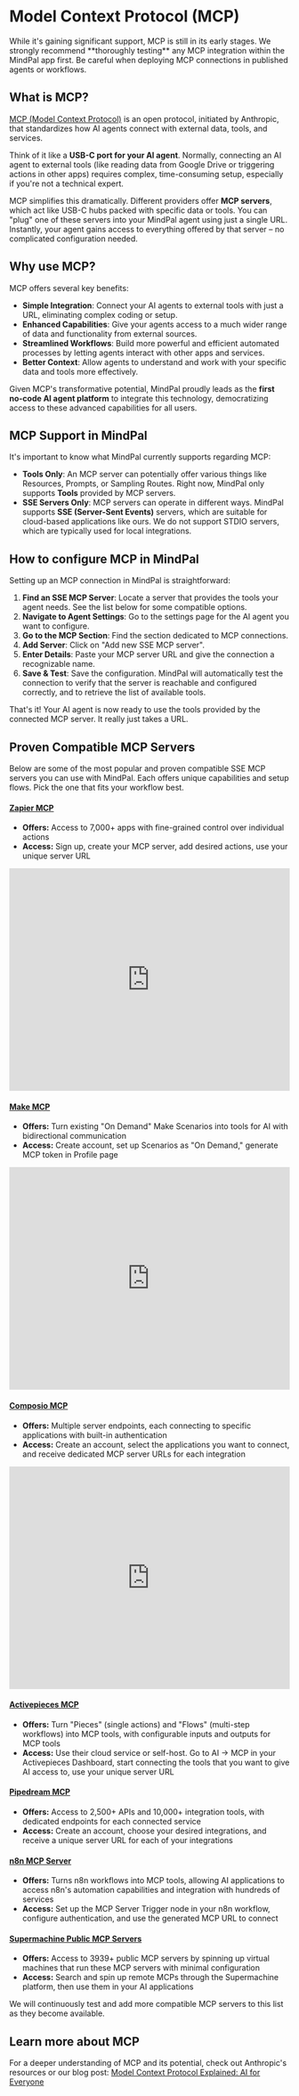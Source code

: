 # Model Context Protocol (MCP)


<Callout emoji="💡" type="warning">
  While it's gaining significant support, MCP is still in its early stages. We
  strongly recommend **thoroughly testing** any MCP integration within the
  MindPal app first. Be careful when deploying MCP connections in published
  agents or workflows.
</Callout>

## What is MCP?

[MCP (Model Context Protocol)](https://modelcontextprotocol.io/) is an open protocol, initiated by Anthropic, that standardizes how AI agents connect with external data, tools, and services.

Think of it like a **USB-C port for your AI agent**. Normally, connecting an AI agent to external tools (like reading data from Google Drive or triggering actions in other apps) requires complex, time-consuming setup, especially if you're not a technical expert.

MCP simplifies this dramatically. Different providers offer **MCP servers**, which act like USB-C hubs packed with specific data or tools. You can "plug" one of these servers into your MindPal agent using just a single URL. Instantly, your agent gains access to everything offered by that server – no complicated configuration needed.

## Why use MCP?

MCP offers several key benefits:

- **Simple Integration**: Connect your AI agents to external tools with just a URL, eliminating complex coding or setup.
- **Enhanced Capabilities**: Give your agents access to a much wider range of data and functionality from external sources.
- **Streamlined Workflows**: Build more powerful and efficient automated processes by letting agents interact with other apps and services.
- **Better Context**: Allow agents to understand and work with your specific data and tools more effectively.

Given MCP's transformative potential, MindPal proudly leads as the **first no-code AI agent platform** to integrate this technology, democratizing access to these advanced capabilities for all users.

## MCP Support in MindPal

It's important to know what MindPal currently supports regarding MCP:

- **Tools Only**: An MCP server can potentially offer various things like Resources, Prompts, or Sampling Routes. Right now, MindPal only supports **Tools** provided by MCP servers.
- **SSE Servers Only**: MCP servers can operate in different ways. MindPal supports **SSE (Server-Sent Events)** servers, which are suitable for cloud-based applications like ours. We do not support STDIO servers, which are typically used for local integrations.

## How to configure MCP in MindPal

Setting up an MCP connection in MindPal is straightforward:

1.  **Find an SSE MCP Server**: Locate a server that provides the tools your agent needs. See the list below for some compatible options.
2.  **Navigate to Agent Settings**: Go to the settings page for the AI agent you want to configure.
3.  **Go to the MCP Section**: Find the section dedicated to MCP connections.
4.  **Add Server**: Click on "Add new SSE MCP server".
5.  **Enter Details**: Paste your MCP server URL and give the connection a recognizable name.
6.  **Save & Test**: Save the configuration. MindPal will automatically test the connection to verify that the server is reachable and configured correctly, and to retrieve the list of available tools.

That's it! Your AI agent is now ready to use the tools provided by the connected MCP server. It really just takes a URL.

## Proven Compatible MCP Servers

Below are some of the most popular and proven compatible SSE MCP servers you can use with MindPal. Each offers unique capabilities and setup flows. Pick the one that fits your workflow best.

#### [Zapier MCP](https://zapier.com/mcp)

- **Offers:** Access to 7,000+ apps with fine-grained control over individual actions
- **Access:** Sign up, create your MCP server, add desired actions, use your unique server URL

<iframe
  width="100%"
  height="400"
  src="https://www.youtube.com/embed/KgGNbsKzKHk"
  title="MindPal x Zapier MCP"
  frameBorder="0"
  allow="accelerometer; autoplay; clipboard-write; encrypted-media; gyroscope; picture-in-picture"
  allowFullScreen
></iframe>

#### [Make MCP](https://developers.make.com/mcp-server)

- **Offers:** Turn existing "On Demand" Make Scenarios into tools for AI with bidirectional communication
- **Access:** Create account, set up Scenarios as "On Demand," generate MCP token in Profile page

<iframe
  width="100%"
  height="400"
  src="https://www.youtube.com/embed/GskAd_P5Sgc"
  title="MindPal x Make MCP"
  frameBorder="0"
  allow="accelerometer; autoplay; clipboard-write; encrypted-media; gyroscope; picture-in-picture"
  allowFullScreen
></iframe>

#### [Composio MCP](https://mcp.composio.dev)

- **Offers:** Multiple server endpoints, each connecting to specific applications with built-in authentication
- **Access:** Create an account, select the applications you want to connect, and receive dedicated MCP server URLs for each integration

<iframe
  width="100%"
  height="400"
  src="https://www.youtube.com/embed/fM-n2CC8JWU"
  title="MindPal x Composio MCP"
  frameBorder="0"
  allow="accelerometer; autoplay; clipboard-write; encrypted-media; gyroscope; picture-in-picture"
  allowFullScreen
></iframe>

#### [Activepieces MCP](https://www.activepieces.com/docs/ai/mcp)

- **Offers:** Turn "Pieces" (single actions) and "Flows" (multi-step workflows) into MCP tools, with configurable inputs and outputs for MCP tools
- **Access:** Use their cloud service or self-host. Go to AI → MCP in your Activepieces Dashboard, start connecting the tools that you want to give AI access to, use your unique server URL

#### [Pipedream MCP](https://mcp.pipedream.com/)

- **Offers:** Access to 2,500+ APIs and 10,000+ integration tools, with dedicated endpoints for each connected service
- **Access:** Create an account, choose your desired integrations, and receive a unique server URL for each of your integrations

#### [n8n MCP Server](https://docs.n8n.io/integrations/builtin/core-nodes/n8n-nodes-langchain.mcptrigger/)

- **Offers:** Turns n8n workflows into MCP tools, allowing AI applications to access n8n's automation capabilities and integration with hundreds of services
- **Access:** Set up the MCP Server Trigger node in your n8n workflow, configure authentication, and use the generated MCP URL to connect

#### [Supermachine Public MCP Servers](https://supermachine.ai/public-mcp-servers)

- **Offers:** Access to 3939+ public MCP servers by spinning up virtual machines that run these MCP servers with minimal configuration
- **Access:** Search and spin up remote MCPs through the Supermachine platform, then use them in your AI applications

We will continuously test and add more compatible MCP servers to this list as they become available.

## Learn more about MCP

For a deeper understanding of MCP and its potential, check out Anthropic's resources or our blog post: [Model Context Protocol Explained: AI for Everyone](https://mindpal.space/blog/model-context-protocol-explained-ai-for-everyone)

